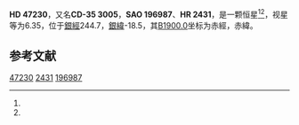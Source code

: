 {{Starbox begin
| name = HD 47230
}}
{{Starbox observe
| epoch = [[J2000.0|J2000.0]]
| constell = {{星座名待查}}<ref name=SIMBAD>{{cite web
 | url=http://simbad.u-strasbg.fr/simbad/sim-id?Ident=HR+2431
 | title=Pulsating variable Star
 | publisher=Centre de Données astronomiques de Strasbourg
 | work=SIMBAD
 | accessdate=2012-07-13
 | archive-date=2016-03-19
 | archive-url=https://web.archive.org/web/20160319014047/http://simbad.u-strasbg.fr/simbad/sim-id?Ident=HR+2431
 | dead-url=no
 }}</ref><ref name=DATA>{{cite web
 | url=http://vizier.u-strasbg.fr/viz-bin/VizieR-5?-out.add=.&-source=5050&-corr=PK=HR&-out.max=9999&HR=2431
 | title=VizieR Detailed Page
 | accessdate=2012-07-13
 | archive-date=2016-03-04
 | archive-url=https://web.archive.org/web/20160304234422/http://vizier.u-strasbg.fr/viz-bin/VizieR-5?-out.add=.&-source=5050&-corr=PK=HR&-out.max=9999&HR=2431
 | dead-url=no
 }}</ref>
| 星官 = 
| ra = {{RA|6|35|54}}<ref name=SIMBAD /><ref name=DATA />
| dec = {{DEC|-36|5|20}}<ref name=SIMBAD /><ref name=DATA />
| appmag_v = 6.35<ref name=SIMBAD /><ref name=DATA />
}}
{{Starbox character
| class = G0V<ref name=SIMBAD /><ref name=DATA />
| b-v = 0.48<ref name=SIMBAD /><ref name=DATA />
| u-b = <ref name=SIMBAD /><ref name=DATA />
| r-i = <ref name=SIMBAD /><ref name=DATA />
| variable = 
}}
{{Starbox astrometry
| radial_v = 
| prop_mo_ra = 28
| parallax = 0.028
| p_error =
}}
{{Starbox catalog
| names =CD-35 3005，[[SAO星表|SAO]] 196987，[[HD星表|HD]] 47230，[[HR星表|HR]] 2431}}
{{Starbox reference |Simbad=HR+2431}}
{{Starbox end}}

'''HD 47230'''，又名'''CD-35 3005'''，'''SAO 196987'''、'''HR 2431'''，是一颗恒星<ref name=SIMBAD /><ref name=DATA />，视星等为6.35，位于[[銀道座標系|銀經]]244.7，[[銀道座標系|銀緯]]-18.5，其[[B1900.0|B1900.0]]坐标为赤經{{RA|6|32|23.3}}，赤緯{{DEC|-36|-18.5|12}}。

== 参考文献 ==
{{reflist}}

{{star-stub}}

[[Category:HD和HDE天體|47230]]
[[Category:HR天體|2431]]
[[Category:SAO天體|196987]]